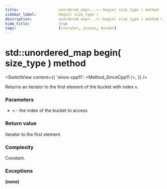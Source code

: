 ```yaml
---
title:					unordered_map<...>::begin( size_type ) method
sidebar_label:			begin( size_type )
description:			unordered_map<...>::begin( size_type ) method C++ documentation
hide_title:				true
tags:					[iterator, access, bucket]
---
```



<!----------------- Codes ---------------------->

<!-- begin( size_type ) -->

# std::unordered_map begin( size_type ) method

<SwitchView content={{
    'since-cpp11': <Method_SinceCpp11 />,
    }} />

Returns an iterator to the first element of the bucket with index `n`.

### Parameters

 - `n` - the index of the bucket to access

### Return value

Iterator to the first element.

### Complexity

Constant.

### Exceptions

**(none)**